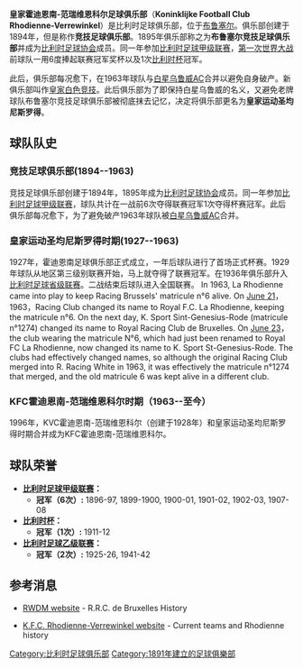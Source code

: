{{Football club infobox |
  clubname = 華域雲基 |
  image    = [[File:Rhodienne-Verrewinkel.gif|125px]]|
  fullname = 皇家霍迪恩南-范瑞维恩科尔足球俱乐部 |
  founded  = 1891年 (竞技足球俱乐部)<br>1927年 (霍迪恩南FC) |
  ground   = {{lang|en|Wauterbos球场}}, [[布鲁塞尔|布鲁塞尔]] |
  capacity = 4.000 |
  chairman = Jan Mosselmans |
  manager  = Luc Keppens |
  league   = [[比利时足球省级联赛|比利时足球省级联赛]] |
  season   = 2006-07 |
  position = 省级联赛 |
  pattern_la1=_shouldersonwhite|pattern_b1=_thinsidesonwhite|pattern_ra1=_shouldersonwhite|
  leftarm1=0000ff|body1=0000ff|rightarm1=0000ff|shorts1=0000ff|socks1=0000ff|
  pattern_la2=|pattern_b2=|pattern_ra2=|
  leftarm2=ff0000|body2=ff0000|rightarm2=ff0000|shorts2=ff0000|socks2=ff0000|
}}
'''皇家霍迪恩南-范瑞维恩科尔足球俱乐部'''（'''Koninklijke Football Club Rhodienne-Verrewinkel'''）是比利时足球俱乐部，位于[[布鲁塞尔|布鲁塞尔]]。俱乐部创建于1894年，但是称作'''竞技足球俱乐部'''。1895年俱乐部称之为'''布鲁塞尔竞技足球俱乐部'''并成为[[比利时足球协会|比利时足球协会]]成员。同一年参加[[比利时足球甲级联赛|比利时足球甲级联赛]]，[[第一次世界大战|第一次世界大战]]前球队一用6度捧起联赛冠军奖杯以及1次[[比利时杯|比利时杯]]冠军。

此后，俱乐部每况愈下，在1963年球队与[[RWD莫伦贝克|白星乌鲁威AC]]合并以避免自身破产。新俱乐部叫作[[RWD莫伦贝克|皇家白色竞技]]。此后俱乐部为了即保持白星乌鲁威的名义，又避免老牌球队布鲁塞尔竞技足球俱乐部被彻底抹去记忆，决定将俱乐部更名为'''皇家运动圣均尼斯罗得'''。

== 球队队史 ==
=== 竞技足球俱乐部(1894--1963) ===
竞技足球俱乐部创建于1894年，1895年成为[[比利时足球协会|比利时足球协会]]成员。同一年参加[[比利时足球甲级联赛|比利时足球甲级联赛]]，球队共计在一战前6次夺得联赛冠军1次夺得杯赛冠军。此后俱乐部每况愈下，为了避免破产1963年球队被[[RWD莫伦贝克|白星乌鲁威AC]]合并。

=== 皇家运动圣均尼斯罗得时期(1927--1963) ===
1927年，霍迪恩南足球俱乐部正式成立，一年后球队进行了首场正式杯赛。1929年球队从地区第三级别联赛开始，马上就夺得了联赛冠军。在1936年俱乐部升入[[比利时足球省级联赛|比利时足球省级联赛]]。二战结束后球队进入全国联赛。
{{transh}}
In 1963, La Rhodienne came into play to keep Racing Brussels' matricule n°6 alive. On [[June_21|June 21]]，1963，Racing Club changed its name to Royal F.C. La Rhodienne, keeping the matricule n°6. On the next day, K. Sport Sint-Genesius-Rode (matricule n°1274) changed its name to Royal Racing Club de Bruxelles. On [[June_23|June 23]]，the club wearing the matricule N°6, which had just been renamed to Royal FC La Rhodienne, now changed its name to K. Sport St-Genesius-Rode. The clubs had effectively changed names, so although the original Racing Club merged into R. Racing White in 1963, it was effectively the matricule n°1274 that merged, and the old matricule 6 was kept alive in a different club.
{{transf}}

=== KFC霍迪恩南-范瑞维恩科尔时期（1963--至今） ===
1996年，KVC霍迪恩南-范瑞维恩科尔（创建于1928年）和皇家运动圣均尼斯罗得时期合并成为KFC霍迪恩南-范瑞维恩科尔。

== 球队荣誉 ==
* '''[[比利时足球甲级联赛|比利时足球甲级联赛]]：'''
** '''冠军（6次）:''' 1896-97, 1899-1900, 1900-01, 1901-02, 1902-03, 1907-08
* '''[[比利时杯|比利时杯]]：'''
** '''冠军（1次）:''' 1911-12
* '''[[比利时足球乙级联赛|比利时足球乙级联赛]]：'''
** '''冠军（2次）:''' 1925-26, 1941-42

== 参考消息 ==
* {{fr icon}} [https://web.archive.org/web/20060506153753/http://www.rwdm.be/fr/racing.php RWDM website] - R.R.C. de Bruxelles History
* {{fr icon}} {{nl icon}} [https://web.archive.org/web/20110717073537/http://www.kfcrv.be/ K.F.C. Rhodienne-Verrewinkel website] - Current teams and Rhodienne history

[[Category:比利时足球俱乐部|Category:比利时足球俱乐部]]
[[Category:1891年建立的足球俱樂部|Category:1891年建立的足球俱樂部]]